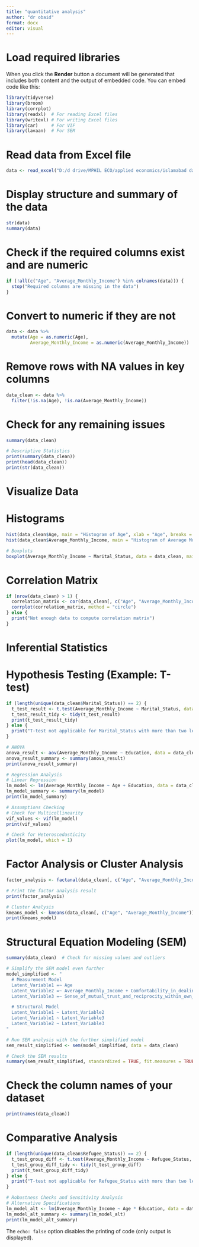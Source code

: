 ---
title: "quantitative analysis"
author: "dr obaid"
format: docx
editor: visual
---

# Load required libraries

When you click the **Render** button a document will be generated that includes both content and the output of embedded code. You can embed code like this:

```{r}
library(tidyverse)
library(broom)
library(corrplot)
library(readxl)  # For reading Excel files
library(writexl) # For writing Excel files
library(car)     # For VIF
library(lavaan)  # For SEM

```

# Read data from Excel file

```{r}
data <- read_excel("D:/d drive/MPHIL ECO/applied economics/islamabad data.xlsx")

```

# Display structure and summary of the data

```{r}
str(data)
summary(data)
```

# Check if the required columns exist and are numeric

```{r}
if (!all(c("Age", "Average_Monthly_Income") %in% colnames(data))) {
  stop("Required columns are missing in the data")
}
```

# Convert to numeric if they are not

```{r}
data <- data %>%
  mutate(Age = as.numeric(Age),
         Average_Monthly_Income = as.numeric(Average_Monthly_Income))
```

# Remove rows with NA values in key columns

```{r}
data_clean <- data %>%
  filter(!is.na(Age), !is.na(Average_Monthly_Income))

```

# Check for any remaining issues

```{r}
summary(data_clean)

# Descriptive Statistics
print(summary(data_clean))
print(head(data_clean))
print(str(data_clean))

```

# Visualize Data

# Histograms

```{r}
hist(data_clean$Age, main = "Histogram of Age", xlab = "Age", breaks = 20)
hist(data_clean$Average_Monthly_Income, main = "Histogram of Average Monthly Income", xlab = "Average Monthly Income", breaks = 20)

# Boxplots
boxplot(Average_Monthly_Income ~ Marital_Status, data = data_clean, main = "Boxplot of Average Monthly Income by Marital Status", xlab = "Marital Status", ylab = "Average Monthly Income")

```

# Correlation Matrix

```{r}
if (nrow(data_clean) > 1) {
  correlation_matrix <- cor(data_clean[, c("Age", "Average_Monthly_Income")], use = "complete.obs")
  corrplot(correlation_matrix, method = "circle")
} else {
  print("Not enough data to compute correlation matrix")
}

```

# 

# Inferential Statistics

# Hypothesis Testing (Example: T-test)

```{r}
if (length(unique(data_clean$Marital_Status)) == 2) {
  t_test_result <- t.test(Average_Monthly_Income ~ Marital_Status, data = data_clean)
  t_test_result_tidy <- tidy(t_test_result)
  print(t_test_result_tidy)
} else {
  print("T-test not applicable for Marital_Status with more than two levels")
}

# ANOVA
anova_result <- aov(Average_Monthly_Income ~ Education, data = data_clean)
anova_result_summary <- summary(anova_result)
print(anova_result_summary)

# Regression Analysis
# Linear Regression
lm_model <- lm(Average_Monthly_Income ~ Age + Education, data = data_clean)
lm_model_summary <- summary(lm_model)
print(lm_model_summary)

# Assumptions Checking
# Check for Multicollinearity
vif_values <- vif(lm_model)
print(vif_values)

# Check for Heteroscedasticity
plot(lm_model, which = 1)
```

# Factor Analysis or Cluster Analysis

```{r}
factor_analysis <- factanal(data_clean[, c("Age", "Average_Monthly_Income", "Education")], factors = 1, rotation = "varimax")

# Print the factor analysis result
print(factor_analysis)

# Cluster Analysis
kmeans_model <- kmeans(data_clean[, c("Age", "Average_Monthly_Income")], centers = 3)
print(kmeans_model)
```

# Structural Equation Modeling (SEM)

```{r}
summary(data_clean)  # Check for missing values and outliers

# Simplify the SEM model even further
model_simplified <- "
  # Measurement Model
  Latent_Variable1 =~ Age
  Latent_Variable2 =~ Average_Monthly_Income + Comfortability_in_dealings_and_services_in_host_language
  Latent_Variable3 =~ Sense_of_mutual_trust_and_reciprocity_within_own_community_F

  # Structural Model
  Latent_Variable1 ~ Latent_Variable2
  Latent_Variable1 ~ Latent_Variable3
  Latent_Variable2 ~ Latent_Variable3
"

# Run SEM analysis with the further simplified model
sem_result_simplified <- sem(model_simplified, data = data_clean)

# Check the SEM results
summary(sem_result_simplified, standardized = TRUE, fit.measures = TRUE)

```

# Check the column names of your dataset

```{r}
print(names(data_clean))
```

# Comparative Analysis

```{r}
if (length(unique(data_clean$Refugee_Status)) == 2) {
  t_test_group_diff <- t.test(Average_Monthly_Income ~ Refugee_Status, data = data_clean)
  t_test_group_diff_tidy <- tidy(t_test_group_diff)
  print(t_test_group_diff_tidy)
} else {
  print("T-test not applicable for Refugee_Status with more than two levels")
}

# Robustness Checks and Sensitivity Analysis
# Alternative Specifications
lm_model_alt <- lm(Average_Monthly_Income ~ Age * Education, data = data_clean)
lm_model_alt_summary <- summary(lm_model_alt)
print(lm_model_alt_summary)


```

The `echo: false` option disables the printing of code (only output is displayed).
